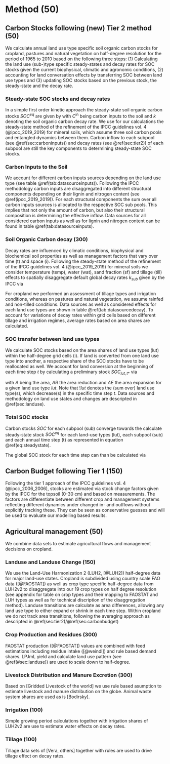 # Method (50)

<!-- Soil carbon dynamics are modeled using a yearly based SOC model and carbon input and management data. -->

## Carbon Stocks following (new) Tier 2 method (50) {#sec:carbonbudget}

We calculate annual land use type specific soil organic carbon stocks for cropland, pastures and natural vegetation on half-degree resolution for the period of 1965 to 2010 based on the following three steps: (1) Calculating the land use (sub-)type specific steady-states and decay rates for SOC stocks given the current biophysical, climatic and agronomic conditions, (2) accounting for land conversation effects by transferring SOC between land use types and (3) updating SOC stocks based on the previous stock, the steady-state and the decay rate. 

### Steady-state SOC stocks and decay rates

In a simple first order kinetic approach the steady-state soil organic carbon stocks $SOC^{eq}$ are given by 
\begin{equation}
SOC^{eq} =\frac{C^{\textrm{in}}}{k}
\label{eq:inoutflow}
\end{equation}
with $C^{\textrm{in}}$ being carbon inputs to the soil and $k$ denoting the soil organic carbon decay rate. We use for our calculations the steady-state method of the refinement of the IPCC guidelines vol. 4 (@ipcc_2019_2019) for mineral soils, which assume three soil carbon pools and entangled dynamics between them. Carbon inflow to each subpool (see \@ref(sec:carboninputs)) and decay rates (see \@ref(sec:tier2)) of each subpool are still the key components to determining steady-state SOC stocks.  

### Carbon Inputs to the Soil {#sec:carboninputs}

We account for different carbon inputs sources depending on the land use type (see table \@ref(tab:datasourceinputs)). Following the IPCC methodology carbon inputs are disaggregated into different structural components depending on their lignin and nitrogen content (see \@ref(ipcc_2019_2019)). For each structural components the sum over all carbon inputs sources is allocated to the respective SOC sub pools. This implies that not only the amount of carbon, but also their structural composition is determining the effective inflow. Data sources for all considered carbon inputs as well as for lignin and nitrogen content can be found in table \@ref(tab:datasourceinputs).  

```{=latex}

 \begin{table*}[h]
 \caption{Type and data sources for carbon inputs to different land use types}
 \begin{tabular}{l l l l}
 \tophline
  Land use types   & source of carbon inputs & data source & nitrogen and lignin content \\
 \middlehline
 \multirow{3}{*}{Cropland} & residues & FAOSTAT, LPJmL4 [2, sec:residues] & default values given by [2]  \\
                            & dead below ground biomass of crops & FAOSTAT, LPJmL4 [2, sec:residues] & default values given by [2] \\
                            & manure & FAOSTAT, Isabelle [2, sec:manure] & default values given by [2] \\
                            \hline
 \multirow{2}{*}{Pasture}  & annual litterfall & LPJmL4 [3] & default values given by [2] \\ 
                            & manure  & FAOSTAT, Isabelle [2, sec:manure] & default values given by [2] \\
                            \hline
  Natural vegetation        & annual litterfall & LPJmL4 [4]& \begin{minipage}[t]{0.28\columnwidth}\raggedright\strut Nitrogen and lignin content of tree compartments used in CENTURY [4] \strut \end{minipage}\tabularnewline
 \bottomhline
 \end{tabular}
 \label{tab:datasourceinputs}
 \belowtable{}
 \end{table*}
```

### Soil Organic Carbon decay (300) {#sec:tier2}

Decay rates are influenced by climatic conditions, biophysical and biochemical soil properties as well as management factors that vary over time (t) and space (i). Following the steady-state method of the refinement of the IPCC guidelines vol. 4 (@ipcc_2019_2019) for mineral soils we consider temperature (temp), water (wat), sand fraction (sf) and tillage (till) effects to spatially disaggregate default global decay rates $k_{sub}$ given by the IPCC via

\begin{equation}
k_{sub,t,i} = \quad k_{sub} \quad \cdot temp_{t,i} \quad \cdot wat_{t,i} \underbrace{\cdot sf_{t,i} \quad \cdot till_{t,i}.}_{\text{only included for some subpools}}
\label{eq:decayrates}
\end{equation}

For cropland we performed an assessment of tillage types and irrigation conditions, whereas on pastures and natural vegetation, we assume rainfed and non-tilled conditions. Data sources as well as considered effects for each land use types are shown in table \@ref(tab:datasourcedecay). To account for variations of decay rates within grid cells based on different tillage and irrigation regimes, average rates based on area shares are calculated.

```{=latex}

 \begin{table*}[h]
 \caption{Type and data sources for carbon inputs to different land use types}
 \begin{tabular}{l l l l}
 \tophline
  Land use types   & type of decay driver & parameter use to represent driver & data source \\
 \middlehline
 \multirow{2}{*}{all} & Soil quality & Sand fraction of the first 0-30 cm &  [SoilGrids]  \\
                      \cline{2-4}
                      
                      & Mircobial activity & air temperature & [CRUp4.0] \\
                      \cline{2-4}
                      
                      & Water restriction & precipitation \& potential evapotranspiration & [CRUp4.0] \\
                      \cline{1-4}
\multirow{2}{*}{\begin{minipage}[t]{0.2\columnwidth}\raggedright\strut Cropland\\(additionally)\strut\end{minipage}} & Water restriction*  & irrigation  & [sec:irrigation] \\ 
                      \cline{2-4}
                      
                      & Soil disturbance & tillage & [sec:tillage] \\
 \bottomhline
 \end{tabular}
 \label{tab:datasourcedecay}
 \belowtable{}
 \end{table*}
```

### SOC transfer between land use types

We calculate SOC stocks based on the area shares of land use types (lut) within the half-degree grid cells (i). If land is converted from one land use type into another, a respective share of the SOC stocks have to be reallocated as well. We account for land conversion at the beginning of each time step $t$ by calculating a preliminary stock $SOC_{lut,t*}$ via 

\begin{equation}
SOC_{lut,t*} = SOC_{lut,t-1} - \frac{SOC_{lut,t-1}}{A_{lut,t-1}} \cdot  AR_{lut,t} + \frac{SOC_{!lut,t-1}}{A_{!lut,t-1}} \cdot  AE_{lut,t} \qquad \forall sub, i  
\label{eq:ctransfer}
\end{equation}

with $A$ being the area, $AR$ the area reduction and $AE$ the area expansion for a given land use type $lut$. Note that $!lut$ denotes the (sum over) land use type(s), which decrease(s) in the specific time step $t$. Data sources and methodology on land use states and changes are descripted in \@ref(sec:landuse).    

### Total SOC stocks

Carbon stocks $SOC$ for each subpool (sub) converge towards the calculate steady-state stock $SOC^{eq}$ for each land-use types (lut), each subpool (sub) and each annual time step (t) as represented in equation \@ref(eq:steadystate).

\begin{equation}
SOC_{t} = SOC_{t-1} + (SOC^{eq}_{t} - SOC_{t-1}) \cdot k_{t} \cdot \Delta t \qquad \forall lut, sub, i.
\label{eq:steadystate}
\end{equation}

The global SOC stock for each time step can than be calculated via

\begin{equation}
SOC_{t} = \sum_{i} \underbrace{\sum_{lut} \overbrace{\sum_{sub} SOC_{lut, sub, t, i}.}^{\text{land use type specific SOC stock within a grid cell}}}_{\text{total SOC stock within a grid cell}}
\label{eq:totalstock}
\end{equation}

<!-- Rewriting was till here!!!!!!!!!!! -->

\newpage





## Carbon Budget following Tier 1 (150) {#sec:tier1}

Following the tier 1 approach of the IPCC guidelines vol. 4 (@ipcc_2006_2006), stocks are estimated via stock change factors given by the IPCC for the topsoil (0-30 cm) and based on measurements. The factors are differentiate between different crop and management systems reflecting different dynamics under changed in- and outflows without explicitly tracking these. They can be seen as conservative guesses and will be used to evaluate our modelling based results.


## Agricultural management	(50) {#sec:agrimanagement}
We combine data sets to estimate agricultural flows and management decisions on cropland.

### Landuse and Landuse Change (150) {#sec:landuse}

We use the Land-Use Harmonization 2 (LUH2, [@LUH2]) half-degree data for major land-use states. Cropland is subdivided using country scale FAO data ([@FAOSTAT]) as well as crop type specific half-degree data from LUH2v2 to disaggregate into our 19 crop types on half degree resolution (see appendix for table on crop types and their mapping to FAOSTAT and LUH types as well as for technical discription of the disaggregation method).
Landuse transitions are calculate as area differences, allowing any land use type to either expand or shrink in each time step. Within cropland we do not track area transitions, following the averaging approach as descripted in \@ref(sec:tier2)/\@ref(sec:carbonbudget)
<!-- How to explain why we do not track inside-cropland transitions? --> 

### Crop Production and Residues	(300)
FAOSTAT production ([@FAOSTAT]) values are combined with feed estimations including residue intake ([@weindl]) and rule based demand shares. LPJmL yield and calculate land use pattern (see \@ref(#sec:landuse)) are used to scale down to half-degree.

### Livestock Distribution and Manure Excretion	(300)
Based on [Gridded Livestock of the world] we use rule based asumption to estimate livestock and manure distribution on the globe. Animal waste system shares are used as is [Bodirsky].

### Irrigation (100)
Simple growing period calculations together with irrigation shares of LUH2v2 are use to estimate water effects on decay rates.

### Tillage (100)
Tillage data sets of [Vera, others] together with rules are used to drive tillage effect on decay rates.


